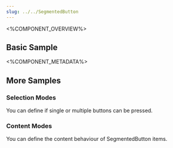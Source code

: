 ```yaml
---
slug: ../../SegmentedButton
---
```



<%COMPONENT_OVERVIEW%>

## Basic Sample
<Basic />

<%COMPONENT_METADATA%>

## More Samples

### Selection Modes
You can define if single or multiple buttons can be pressed.

<SelectionModes />

### Content Modes
You can define the content behaviour of SegmentedButton items.
<ContentModes/>